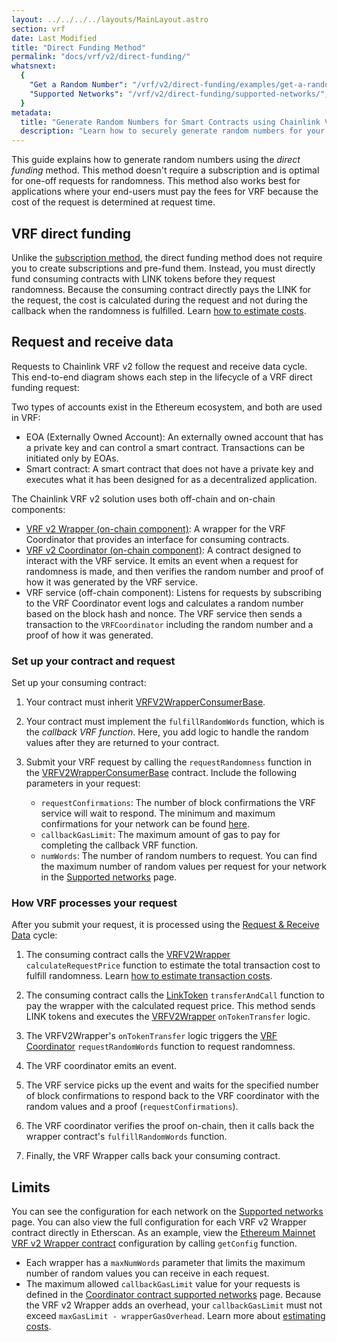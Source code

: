 ```yaml
---
layout: ../../../../layouts/MainLayout.astro
section: vrf
date: Last Modified
title: "Direct Funding Method"
permalink: "docs/vrf/v2/direct-funding/"
whatsnext:
  {
    "Get a Random Number": "/vrf/v2/direct-funding/examples/get-a-random-number/",
    "Supported Networks": "/vrf/v2/direct-funding/supported-networks/",
  }
metadata:
  title: "Generate Random Numbers for Smart Contracts using Chainlink VRF v2 - Direct funding method"
  description: "Learn how to securely generate random numbers for your smart contract with Chainlink VRF v2. This guide uses the Direct funding method."
---
```



<VrfCommon callout="directFunding" />

This guide explains how to generate random numbers using the _direct funding_ method. This method doesn't require a subscription and is optimal for one-off requests for randomness. This method also works best for applications where your end-users must pay the fees for VRF because the cost of the request is determined at request time.

## VRF direct funding

Unlike the [subscription method](/vrf/v2/subscription/), the direct funding method does not require you to create subscriptions and pre-fund them. Instead, you must directly fund consuming contracts with LINK tokens before they request randomness. Because the consuming contract directly pays the LINK for the request, the cost is calculated during the request and not during the callback when the randomness is fulfilled. Learn [how to estimate costs](/vrf/v2/estimating-costs).

## Request and receive data

Requests to Chainlink VRF v2 follow the request and receive data cycle. This end-to-end diagram shows each step in the lifecycle of a VRF direct funding request:

<ClickToZoom src="/images/vrf/v2-direct-funding-e2e.webp" />

Two types of accounts exist in the Ethereum ecosystem, and both are used in VRF:

- EOA (Externally Owned Account): An externally owned account that has a private key and can control a smart contract. Transactions can be initiated only by EOAs.
- Smart contract: A smart contract that does not have a private key and executes what it has been designed for as a decentralized application.

The Chainlink VRF v2 solution uses both off-chain and on-chain components:

- [VRF v2 Wrapper (on-chain component)](https://github.com/smartcontractkit/chainlink/blob/develop/contracts/src/v0.8/vrf/VRFV2Wrapper.sol): A wrapper for the VRF Coordinator that provides an interface for consuming contracts.
- [VRF v2 Coordinator (on-chain component)](https://github.com/smartcontractkit/chainlink/blob/develop/contracts/src/v0.8/vrf/VRFCoordinatorV2.sol): A contract designed to interact with the VRF service. It emits an event when a request for randomness is made, and then verifies the random number and proof of how it was generated by the VRF service.
- VRF service (off-chain component): Listens for requests by subscribing to the VRF Coordinator event logs and calculates a random number based on the block hash and nonce. The VRF service then sends a transaction to the `VRFCoordinator` including the random number and a proof of how it was generated.

### Set up your contract and request

Set up your consuming contract:

1. Your contract must inherit [VRFV2WrapperConsumerBase](https://github.com/smartcontractkit/chainlink/blob/develop/contracts/src/v0.8/vrf/VRFV2WrapperConsumerBase.sol).

1. Your contract must implement the `fulfillRandomWords` function, which is the _callback VRF function_. Here, you add logic to handle the random values after they are returned to your contract.

1. Submit your VRF request by calling the `requestRandomness` function in the [VRFV2WrapperConsumerBase](https://github.com/smartcontractkit/chainlink/blob/develop/contracts/src/v0.8/vrf/VRFV2WrapperConsumerBase.sol) contract. Include the following parameters in your request:

   - `requestConfirmations`: The number of block confirmations the VRF service will wait to respond. The minimum and maximum confirmations for your network can be found [here](/vrf/v2/direct-funding/supported-networks/#configurations).
   - `callbackGasLimit`: The maximum amount of gas to pay for completing the callback VRF function.
   - `numWords`: The number of random numbers to request. You can find the maximum number of random values per request for your network in the [Supported networks](/vrf/v2/direct-funding/supported-networks/#configurations) page.

### How VRF processes your request

After you submit your request, it is processed using the [Request & Receive Data](#request-and-receive-data) cycle:

1. The consuming contract calls the [VRFV2Wrapper](https://github.com/smartcontractkit/chainlink/blob/develop/contracts/src/v0.8/vrf/VRFV2Wrapper.sol) `calculateRequestPrice` function to estimate the total transaction cost to fulfill randomness. Learn [how to estimate transaction costs](/vrf/v2/estimating-costs).

1. The consuming contract calls the [LinkToken](https://github.com/smartcontractkit/chainlink/blob/develop/contracts/src/v0.4/LinkToken.sol) `transferAndCall` function to pay the wrapper with the calculated request price. This method sends LINK tokens and executes the [VRFV2Wrapper](https://github.com/smartcontractkit/chainlink/blob/develop/contracts/src/v0.8/vrf/VRFV2Wrapper.sol) `onTokenTransfer` logic.

1. The VRFV2Wrapper's `onTokenTransfer` logic triggers the [VRF Coordinator](https://github.com/smartcontractkit/chainlink/blob/develop/contracts/src/v0.8/vrf/VRFCoordinatorV2.sol) `requestRandomWords` function to request randomness.

1. The VRF coordinator emits an event.

1. The VRF service picks up the event and waits for the specified number of block confirmations to respond back to the VRF coordinator with the random values and a proof (`requestConfirmations`).

1. The VRF coordinator verifies the proof on-chain, then it calls back the wrapper contract's `fulfillRandomWords` function.

1. Finally, the VRF Wrapper calls back your consuming contract.

## Limits

You can see the configuration for each network on the [Supported networks](/vrf/v2/direct-funding/supported-networks/) page. You can also view the full configuration for each VRF v2 Wrapper contract directly in Etherscan. As an example, view the [Ethereum Mainnet VRF v2 Wrapper contract](https://etherscan.io/address/0x5A861794B927983406fCE1D062e00b9368d97Df6#readContract) configuration by calling `getConfig` function.

- Each wrapper has a `maxNumWords` parameter that limits the maximum number of random values you can receive in each request.
- The maximum allowed `callbackGasLimit` value for your requests is defined in the [Coordinator contract supported networks](/vrf/v2/subscription/supported-networks/) page. Because the VRF v2 Wrapper adds an overhead, your `callbackGasLimit` must not exceed `maxGasLimit - wrapperGasOverhead`. Learn more about [estimating costs](/vrf/v2/estimating-costs).
